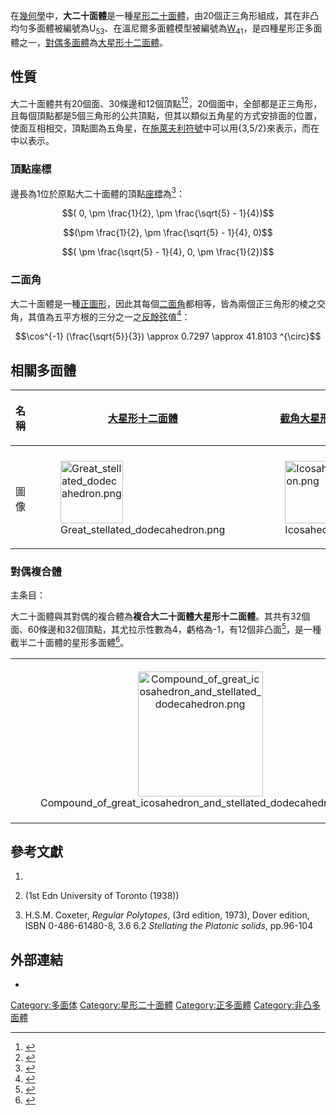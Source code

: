 {{Polyhedronbox
| name = 大二十面體
| polyhedron = 大二十面體
| imagename = Great_icosahedron.png
| rotating = GreatIcosahedron.gif
| rinfo = (按這裡觀看旋轉模型)
| Type = [[星形正多面體|星形正多面體]]
| Face = 20
| Edge = 30
| Vertice = 12
| Genu = 0
| Face_type = 20個正三角形
| Vertice_type = (3<sup>5</sup>)/2
| Vertice_configuration = 
| Schläfli = {3,<sup>5</sup>/<sub>2</sub>}
| Wythoff = <sup>5</sup>/<sub>2</sub> | 2 3
| Coxeter_diagram = {{CDD|node_1|3|node|5|rat|d2|node}}
| Face_configuration = 20{3}
| Conway = 
| Symmetry_group = I<sub>h</sub>, H<sub>3</sub>, [5,3], (*532)
| Index_references = U<sub>53</sub>, C<sub>69</sub>, W<sub>41</sub>
| dual = [[大星形十二面體|大星形十二面體]]
| Rotation_group = 
| Properties = 正、等面、等邊、等角
| 3d_image = GreatIcosahedron.jpg
| vfigimage = Great_icosahedron_vertfig.png
| dual_image = Great_stellated_dodecahedron.png
| net_image = 
}}
在[[幾何學|幾何學]]中，'''大二十面體'''是一種[[星形二十面體|星形二十面體]]，由20個正三角形組成，其在非凸均勻多面體被編號為U<sub>53</sub>、在溫尼爾多面體模型被編號為[[溫尼爾多面體模型列表|W]]<sub>41</sub>，是四種星形正多面體之一，[[對偶多面體|對偶多面體]]為[[大星形十二面體|大星形十二面體]]。

== 性質 ==
大二十面體共有20個面、30條邊和12個頂點<ref>{{Cite web|url=http://www.mathconsult.ch/static/unipoly/53.html|title=Uniform Polyhedra 53: great icosahedron|publisher=mathconsult.ch|archiveurl=https://web.archive.org/web/20160325025133/http://www.mathconsult.ch/static/unipoly/53.html|archivedate=2016-03-25|access-date=2016-09-02|dead-url=no}}</ref><ref>{{Cite web | url = http://bulatov.org/polyhedra/dual/ud57.html | title = great icosahedron | archiveurl = https://web.archive.org/web/20160327152247/http://bulatov.org/polyhedra/dual/ud57.html | archivedate = 2016-03-27 | publisher = bulatov.org | access-date = 2016-09-02 | dead-url = no }}</ref>，20個面中，全部都是正三角形，且每個頂點都是5個三角形的公共頂點，但其以類似五角星的方式安排面的位置，使面互相相交，頂點圖為五角星，在[[施萊夫利符號|施萊夫利符號]]中可以用{3,5/2}來表示，而在{{link-en|考克斯特-迪肯符號|Coxeter-Dynkin digram|考克斯特符號}}中以{{CDD|node_1|3|node|5|rat|d2|node}}表示。

=== 頂點座標 ===
邊長為1位於原點大二十面體的頂點[[座標|座標]]為<ref name="dmccooeydata">{{Cite web | url = http://dmccooey.com/polyhedra/GreatIcosahedron.txt | title = Data of Great Icosahedron | publisher = dmccooey.com | archiveurl = https://web.archive.org/web/20160902131144/http://dmccooey.com/polyhedra/GreatIcosahedron.txt | archivedate = 2016-09-02 | access-date = 2016-09-02 | dead-url = no }}</ref>：
:<math>( 0, \pm \frac{1}{2},  \pm \frac{\sqrt{5} - 1}{4})</math>
:<math>(\pm \frac{1}{2},  \pm \frac{\sqrt{5} - 1}{4},  0)</math>
:<math>( \pm \frac{\sqrt{5} - 1}{4},  0, \pm \frac{1}{2})</math>

=== 二面角 ===
大二十面體是一種[[正圖形|正圖形]]，因此其每個[[二面角|二面角]]都相等，皆為兩個正三角形的棱之交角，其值為五平方根的三分之一之[[反餘弦|反餘弦]]值<ref>{{cite web|url = http://dmccooey.com/polyhedra/GreatIcosahedron.html|title = Kepler-Poinsot Solids: Great Icosahedron|publisher = dmccooey.com|archiveurl = https://web.archive.org/web/20160324082606/http://dmccooey.com/polyhedra/GreatIcosahedron.html|archivedate = 2016-03-24|access-date = 2016-09-02|dead-url = no}}</ref>：
:<math>\cos^{-1} (\frac{\sqrt{5}}{3}) \approx 0.7297 \approx 41.8103 ^{\circ}</math>

== 相關多面體 ==
{| class="wikitable" width=500
!名稱
![[大星形十二面體|大星形十二面體]]
![[截角大星形十二面體|截角大星形十二面體]]
![[大截半二十面体|大截半二十面体]]
![[截角大二十面體|截角大二十面體]]
!大二十面體
|- align=center
!{{link-en|考克斯特-迪肯符號|Coxeter-Dynkin digram|考式}}
|{{CDD|node|3|node|5|rat|d2|node_1}}
|{{CDD|node|3|node_1|5|rat|d2|node_1}}
|{{CDD|node|3|node_1|5|rat|d2|node}}
|{{CDD|node_1|3|node_1|5|rat|d2|node}}
|{{CDD|node_1|3|node|5|rat|d2|node}}
|-
!圖像
|[[Image:Great_stellated_dodecahedron.png|100px]]
|[[Image:Icosahedron.png|100px]]
|[[Image:Great_icosidodecahedron.png|100px]]
|[[Image:Great_truncated_icosahedron.png|100px]]
|[[Image:Great_icosahedron.png|100px]]
|}
=== 對偶複合體 ===
<div class="rellink<nowiki> </nowiki>noprint relarticle mainarticle">主条目：{{link-en|複合大二十面體大星形十二面體|Compound of great icosahedron and great stellated dodecahedron}}</div>
大二十面體與其對偶的複合體為'''複合大二十面體大星形十二面體'''。其共有32個面、60條邊和32個頂點，其尤拉示性數為4，虧格為-1，有12個非凸面<ref>{{Cite web|url=http://bulatov.org/polyhedra/uniform_compounds/uc57.html|title=compound of great stellated dodecahedron and great icosahedron|publisher=bulatov.org|archiveurl=https://web.archive.org/web/20150906143934/http://bulatov.org/polyhedra/uniform_compounds/uc57.html|archivedate=2015-09-06|access-date=2016-09-02|dead-url=no}}</ref>，是一種截半二十面體的星形多面體<ref>{{MathWorld |urlname=GreatIcosahedron-GreatStellatedDodecahedronCompound |title=Great Icosahedron-Great Stellated Dodecahedron Compound}}</ref>。
{| class="wikitable"
|align=center|[[File:Compound_of_great_icosahedron_and_stellated_dodecahedron.png|200px]]
|align=center|[[Image:Second_compound_stellation_of_icosidecahedron_facets.png|200px]]<BR>從三角形的星狀圖
|align=center|[[Image:Second_compound_stellation_of_icosidecahedron_pentfacets.png|200px]]<BR>從五邊形的星狀圖
|}

== 參考文獻 ==
{{refbegin|2}}
# {{cite book | first=Magnus | last=Wenninger | title=Polyhedron Models | publisher=Cambridge University Press | year=1974 | isbn=0-521-09859-9 }}
# {{Cite book | last1=Coxeter | first1=Harold Scott MacDonald | last2=Du Val | first2=P. | last3=Flather | first3=H. T. | last4=Petrie | first4=J. F. | title=The fifty-nine icosahedra | publisher=Tarquin | edition=3rd | isbn=978-1-899618-32-3 |mr=676126 | year=1999 | postscript=<!--None-->}} (1st Edn University of Toronto (1938))
# H.S.M. Coxeter, ''Regular Polytopes'', (3rd edition, 1973), Dover edition, ISBN 0-486-61480-8, 3.6 6.2 ''Stellating the Platonic solids'', pp.96-104
{{reflist}}
{{refend}}

== 外部連結 ==
* {{mathworld | urlname = GreatIcosahedron| title = 大二十面體 }}

{{星形正多面体}}
{{廣義的正多面體}}
{{星形二十面體導航}}

[[Category:多面体|Category:多面体]]
[[Category:星形二十面體|Category:星形二十面體]]
[[Category:正多面體|Category:正多面體]]
[[Category:非凸多面體|Category:非凸多面體]]